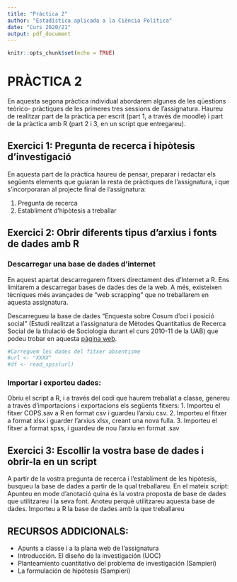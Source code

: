 ```yaml
---
title: "Pràctica 2"
author: "Estadística aplicada a la Ciència Política"
date: "Curs 2020/21"
output: pdf_document
---
```


```r
knitr::opts_chunk$set(echo = TRUE)
```

# PRÀCTICA 2

En aquesta segona pràctica individual abordarem algunes de les qüestions teòrico- pràctiques de les primeres tres sessions de l’assignatura. 
Haureu de realitzar part de la pràctica per escrit (part 1, a través de moodle)  i part de la pràctica amb R (part 2 i 3, en un script que entregareu).

## Exercici 1: Pregunta de recerca i hipòtesis d'investigació 
En aquesta part de la pràctica haureu de pensar, preparar i redactar els següents elements que guiaran la resta de pràctiques de l’assignatura, i que s’incorporaran al projecte final de l’assignatura: 

1. Pregunta de recerca 
2. Establiment d’hipòtesis a treballar 

## Exercici 2: Obrir diferents tipus d’arxius i fonts de dades amb R

### Descarregar una base de dades d’internet
En aquest apartat descarregarem fitxers directament des d'Internet a R. Ens limitarem a descarregar bases de dades des de la web. A més, existeixen tècniques més avançades de "web scrapping" que no treballarem en aquesta assignatura. 

Descarregueu la base de dades "Enquesta sobre Cosum d'oci i posició social" (Estudi realitzat a l'assignatura de Mètodes Quantitatius de Recerca Social de la titulació de Sociologia durant el curs 2010-11 de la UAB) que podeu trobar en aquesta [pàgina web](https://pagines.uab.cat/plopez/content/fuentes-de-datos-para-la-investigaci%C3%B3n-y-la-docencia).

```r
#Carreguem les dades del fitxer absentisme 
#url <- "XXXX"
#df <- read_spss(url)
```

### Importar i exporteu dades: 
Obriu el script a R, i a través del codi que haurem treballat a classe, genereu a través d'importacions i exportacions els següents fitxers: 
1. Importeu el fitxer COPS.sav a R en format csv i guardeu l'arxiu csv. 
2. Importeu el fitxer a format xlsx i guarder l'arxius xlsx, creant una nova fulla.
3. Importeu el fitxer a format spss, i guardeu de nou l'arxiu en format .sav


## Exercici 3: Escollir la vostra base de dades i obrir-la en un script
A partir de la vostra pregunta de recerca i l’establiment de les hipòtesis, busqueu la base de dades a partir de la qual treballareu. En el mateix script: 
Apunteu en mode d’anotació quina és la vostra proposta de base de dades que utilitzareu i la seva font. Anoteu perquè utilitzareu aquesta base de dades. 
Importeu a R la base de dades amb la que treballareu 

## RECURSOS ADDICIONALS: 
- Apunts a classe i a la plana web de l’assignatura
- Introducción. El diseño de la investigación (UOC)
- Planteamiento cuantitativo del problema de investigación (Sampieri)
- La formulación de hipótesis (Sampieri)


